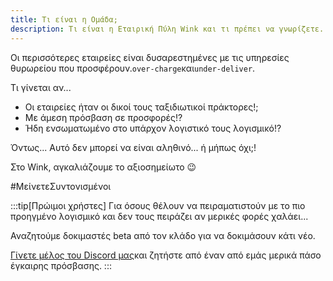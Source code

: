 ```yaml
---
title: Τι είναι η Ομάδα;
description: Τι είναι η Εταιρική Πύλη Wink και τι πρέπει να γνωρίζετε.
---
```


<CloudinaryImage width="700" height="525" resize="scale" quality="best" alt="Ομάδες σύντομα διαθέσιμες" src="academy/group-coming-soon" errorImage="noimage_opaque_nyrtl0.png" />


Οι περισσότερες εταιρείες είναι δυσαρεστημένες με τις υπηρεσίες θυρωρείου που προσφέρουν.`over-charge`και`under-deliver`.

Τι γίνεται αν...

* Οι εταιρείες ήταν οι δικοί τους ταξιδιωτικοί πράκτορες!;
* Με άμεση πρόσβαση σε προσφορές!?
* Ήδη ενσωματωμένο στο υπάρχον λογιστικό τους λογισμικό!?

Όντως... Αυτό δεν μπορεί να είναι αληθινό... ή μήπως όχι;!

Στο Wink, αγκαλιάζουμε το αξιοσημείωτο 😉

\#ΜείνετεΣυντονισμένοι

:::tip\[Πρώιμοι χρήστες]
Για όσους θέλουν να πειραματιστούν με το πιο προηγμένο λογισμικό και δεν τους πειράζει αν μερικές φορές χαλάει...

Αναζητούμε δοκιμαστές beta από τον κλάδο για να δοκιμάσουν κάτι νέο.

[Γίνετε μέλος του Discord μας](https://discord.gg/t3YETu8k5n)και ζητήστε από έναν από εμάς μερικά πάσο έγκαιρης πρόσβασης.
:::

